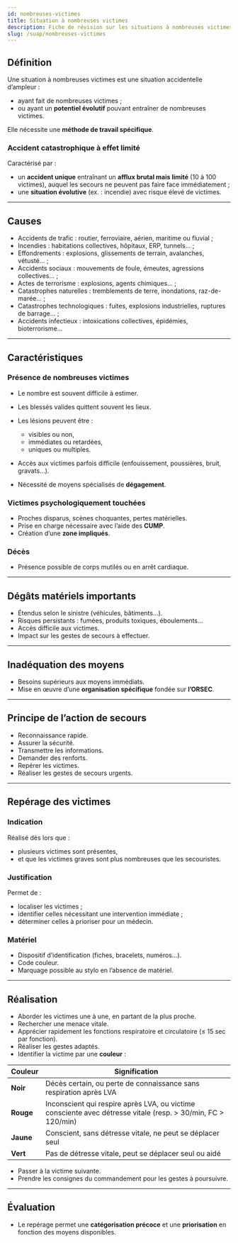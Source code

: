 ---
id: nombreuses-victimes
title: Situation à nombreuses victimes
description: Fiche de révision sur les situations à nombreuses victimes et le repérage des victimes
slug: /suap/nombreuses-victimes
---


## Définition

Une situation à nombreuses victimes est une situation accidentelle d’ampleur :

- ayant fait de nombreuses victimes ;
- ou ayant un **potentiel évolutif** pouvant entraîner de nombreuses victimes.

Elle nécessite une **méthode de travail spécifique**.

### Accident catastrophique à effet limité

Caractérisé par :

- un **accident unique** entraînant un **afflux brutal mais limité** (10 à 100 victimes), auquel les secours ne peuvent pas faire face immédiatement ;
- une **situation évolutive** (ex. : incendie) avec risque élevé de victimes.

---

## Causes

- Accidents de trafic : routier, ferroviaire, aérien, maritime ou fluvial ;
- Incendies : habitations collectives, hôpitaux, ERP, tunnels… ;
- Effondrements : explosions, glissements de terrain, avalanches, vétusté… ;
- Accidents sociaux : mouvements de foule, émeutes, agressions collectives… ;
- Actes de terrorisme : explosions, agents chimiques… ;
- Catastrophes naturelles : tremblements de terre, inondations, raz-de-marée… ;
- Catastrophes technologiques : fuites, explosions industrielles, ruptures de barrage… ;
- Accidents infectieux : intoxications collectives, épidémies, bioterrorisme…

---

## Caractéristiques

### Présence de nombreuses victimes

- Le nombre est souvent difficile à estimer.
- Les blessés valides quittent souvent les lieux.
- Les lésions peuvent être :
  - visibles ou non,
  - immédiates ou retardées,
  - uniques ou multiples.

- Accès aux victimes parfois difficile (enfouissement, poussières, bruit, gravats…).
- Nécessité de moyens spécialisés de **dégagement**.

### Victimes psychologiquement touchées

- Proches disparus, scènes choquantes, pertes matérielles.
- Prise en charge nécessaire avec l’aide des **CUMP**.
- Création d’une **zone impliqués**.

### Décès

- Présence possible de corps mutilés ou en arrêt cardiaque.

---

## Dégâts matériels importants

- Étendus selon le sinistre (véhicules, bâtiments…).
- Risques persistants : fumées, produits toxiques, éboulements…
- Accès difficile aux victimes.
- Impact sur les gestes de secours à effectuer.

---

## Inadéquation des moyens

- Besoins supérieurs aux moyens immédiats.
- Mise en œuvre d’une **organisation spécifique** fondée sur **l’ORSEC**.

---

## Principe de l’action de secours

- Reconnaissance rapide.
- Assurer la sécurité.
- Transmettre les informations.
- Demander des renforts.
- Repérer les victimes.
- Réaliser les gestes de secours urgents.

---

## Repérage des victimes

### Indication

Réalisé dès lors que :

- plusieurs victimes sont présentes,
- et que les victimes graves sont plus nombreuses que les secouristes.

### Justification

Permet de :

- localiser les victimes ;
- identifier celles nécessitant une intervention immédiate ;
- déterminer celles à prioriser pour un médecin.

### Matériel

- Dispositif d’identification (fiches, bracelets, numéros…).
- Code couleur.
- Marquage possible au stylo en l’absence de matériel.

---

## Réalisation

- Aborder les victimes une à une, en partant de la plus proche.
- Rechercher une menace vitale.
- Apprécier rapidement les fonctions respiratoire et circulatoire (≤ 15 sec par fonction).
- Réaliser les gestes adaptés.
- Identifier la victime par une **couleur** :

| Couleur | Signification |
|--------|----------------|
| **Noir**  | Décès certain, ou perte de connaissance sans respiration après LVA |
| **Rouge** | Inconscient qui respire après LVA, ou victime consciente avec détresse vitale (resp. > 30/min, FC > 120/min) |
| **Jaune** | Conscient, sans détresse vitale, ne peut se déplacer seul |
| **Vert**  | Pas de détresse vitale, peut se déplacer seul ou aidé |

- Passer à la victime suivante.
- Prendre les consignes du commandement pour les gestes à poursuivre.

---

## Évaluation

- Le repérage permet une **catégorisation précoce** et une **priorisation** en fonction des moyens disponibles.
